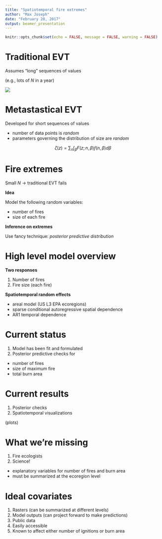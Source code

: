 ```yaml
---
title: "Spatiotemporal fire extremes"
author: "Max Joseph"
date: "February 20, 2017"
output: beamer_presentation
---
```


```r
knitr::opts_chunk$set(echo = FALSE, message = FALSE, warning = FALSE)
```

# Traditional EVT

Assumes "long" sequences of values 

(e.g., lots of $N$ in a year)

![](https://upload.wikimedia.org/wikipedia/commons/thumb/8/85/GevDensity_2.svg/630px-GevDensity_2.svg.png)

# Metastastical EVT

Developed for short sequences of values 

- number of data points is *random*
- parameters governing the distribution of size are *random*

$$\zeta(z) = \sum_n \int_\beta F(z; n, \beta) f(n, \beta) d \beta$$

# Fire extremes

Small $N$ $\rightarrow$ traditional EVT fails

**Idea**

Model the following random variables:

- number of fires
- size of each fire

**Inference on extremes**

Use fancy technique: *posterior predictive distribution*

# High level model overview

**Two responses**

1. Number of fires
2. Fire size (each fire)

**Spatiotemporal random effects**

- areal model (US L3 EPA ecoregions)
- sparse conditional autoregressive spatial dependence
- AR1 temporal dependence

# Current status

1. Model has been fit and formulated
2. Posterior predictive checks for

- number of fires
- size of maximum fire
- total burn area

# Current results

1. Posterior checks
2. Spatiotemporal visualizations

(plots)

# What we're missing

1. Fire ecologists
1. Science!

- explanatory variables for number of fires and burn area
- must be summarized at the ecoregion level

# Ideal covariates

1. Rasters (can be summarized at different levels)
2. Model outputs (can project forward to make predictions)
3. Public data
4. Easily accessible
5. Known to affect either number of ignitions or burn area
